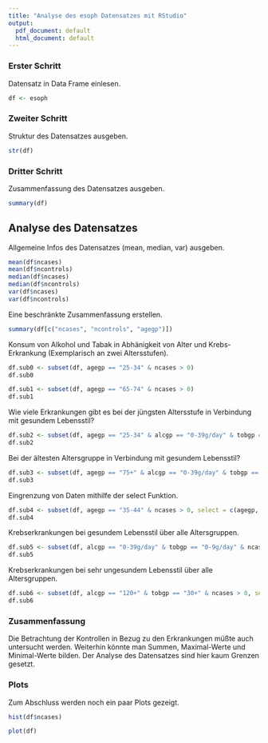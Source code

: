 ```yaml
---
title: "Analyse des esoph Datensatzes mit RStudio"
output:
  pdf_document: default
  html_document: default
---
```


### Erster Schritt

Datensatz in Data Frame einlesen.

```r
df <- esoph
```

### Zweiter Schritt

Struktur des Datensatzes ausgeben.

```r
str(df)
```

### Dritter Schritt

Zusammenfassung des Datensatzes ausgeben.

```r
summary(df)
```

## Analyse des Datensatzes

Allgemeine Infos des Datensatzes (mean, median, var) ausgeben.

```r
mean(df$ncases)
mean(df$ncontrols)
median(df$ncases)
median(df$ncontrols)
var(df$ncases)
var(df$ncontrols)
```

Eine beschränkte Zusammenfassung erstellen.
```r
summary(df[c("ncases", "ncontrols", "agegp")])
```

Konsum von Alkohol und Tabak in Abhänigkeit von Alter und Krebs-Erkrankung (Exemplarisch an zwei Altersstufen).

```r
df.sub0 <- subset(df, agegp == "25-34" & ncases > 0)
df.sub0
```

```r
df.sub1 <- subset(df, agegp == "65-74" & ncases > 0)
df.sub1
```
Wie viele Erkrankungen gibt es bei der jüngsten Altersstufe in Verbindung mit gesundem Lebensstil?

```r
df.sub2 <- subset(df, agegp == "25-34" & alcgp == "0-39g/day" & tobgp == "0-9g/day")
df.sub2
```

Bei der ältesten Altersgruppe in Verbindung mit gesundem Lebensstil?

```r
df.sub3 <- subset(df, agegp == "75+" & alcgp == "0-39g/day" & tobgp == "0-9g/day")
df.sub3
```


Eingrenzung von Daten mithilfe der select Funktion.

```r
df.sub4 <- subset(df, agegp == "35-44" & ncases > 0, select = c(agegp, alcgp, tobgp, ncases))
df.sub4
```

Krebserkrankungen bei gesundem Lebensstil über alle Altersgruppen.

```r
df.sub5 <- subset(df, alcgp == "0-39g/day" & tobgp == "0-9g/day" & ncases > 0, select = c(agegp, alcgp, tobgp, ncases))
df.sub5
```

Krebserkrankungen bei sehr ungesundem Lebensstil über alle Altersgruppen.

```r
df.sub6 <- subset(df, alcgp == "120+" & tobgp == "30+" & ncases > 0, select = c(agegp, alcgp, tobgp, ncases))
df.sub6
```

### Zusammenfassung

Die Betrachtung der Kontrollen in Bezug zu den Erkrankungen müßte auch untersucht werden. Weiterhin könnte man Summen, Maximal-Werte und Minimal-Werte bilden. Der Analyse des Datensatzes sind hier kaum Grenzen gesetzt.

### Plots

Zum Abschluss werden noch ein paar Plots gezeigt.

```r
hist(df$ncases)
```
```r
plot(df)
```